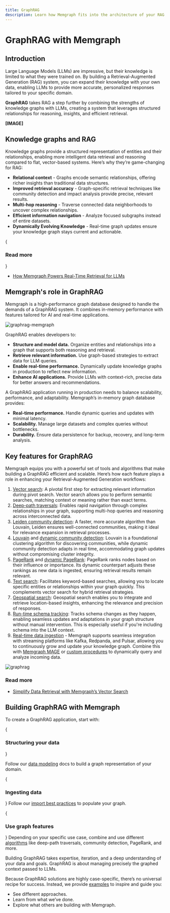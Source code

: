 ```yaml
---
title: GraphRAG
description: Learn how Memgraph fits into the architecture of your RAG system.
---
```



# GraphRAG with Memgraph

## Introduction 

Large Language Models (LLMs) are impressive, but their knowledge is limited to
what they were trained on. By building a Retrieval-Augmented Generation (RAG)
system, you can expand their knowledge with your own data, enabling LLMs to
provide more accurate, personalized responses tailored to your specific domain.

**GraphRAG** takes RAG a step further by combining the strengths of knowledge
graphs with LLMs, creating a system that leverages structured relationships for
reasoning, insights, and efficient retrieval.

**[IMAGE]**

## Knowledge graphs and RAG

Knowledge graphs provide a structured representation of entities and their
relationships, enabling more intelligent data retrieval and reasoning compared
to flat, vector-based systems. Here’s why they’re game-changing for RAG:

- **Relational context** - Graphs encode semantic relationships, offering richer
  insights than traditional data structures.
- **Improved retrieval accuracy** - Graph-specific retrieval techniques like
  community detection and impact analysis provide precise, relevant results.
- **Multi-hop reasoning** - Traverse connected data neighborhoods to uncover
  complex relationships.
- **Efficient information navigation** - Analyze focused subgraphs instead of
  entire datasets.
- **Dynamically Evolving Knowledge** - Real-time graph updates ensure your
  knowledge graph stays current and actionable.

{<h3 className="custom-header">Read more</h3>}

- [How Memgraph Powers Real-Time Retrieval for LLMs](https://memgraph.com/white-paper/knowledge-graphs)


## Memgraph's role in GraphRAG

Memgraph is a high-performance graph database designed to handle the demands of
a GraphRAG system. It combines in-memory performance with features tailored for
AI and real-time applications.

![graphrag-memgraph](/pages/ai-ecosystem/graph-rag/graphrag-memgraph.png)

GraphRAG enables developers to:

- **Structure and model data.** Organize entities and relationships into a
   graph that supports both reasoning and retrieval.
- **Retrieve relevant information.** Use graph-based strategies to extract data
   for LLM queries.
- **Enable real-time performance.** Dynamically update knowledge graphs in
   production to reflect new information.
- **Enhance AI applications.** Provide LLMs with context-rich, precise data for
   better answers and recommendations.
  

A GraphRAG application running in production needs to balance scalability,
performance, and adaptability. Memgraph’s in-memory graph database provides:

- **Real-time performance.** Handle dynamic queries and updates with minimal
  latency.
- **Scalability.** Manage large datasets and complex queries without
  bottlenecks.
- **Durability.** Ensure data persistence for backup, recovery, and long-term
  analysis.


## Key features for GraphRAG

Memgraph equips you with a powerful set of tools and algorithms that make
building a GraphRAG efficient and scalable. Here’s how each feature plays a role
in enhancing your Retrieval-Augmented Generation workflows:

1. [Vector search](/querying/vector-search): A
      pivotal first step for extracting relevant information during pivot
      search. Vector search allows you to perform semantic searches, matching
      context or meaning rather than exact terms.
2. [Deep-path
   traversals](/advanced-algorithms/deep-path-traversal):
      Enables rapid navigation through complex relationships in your graph,
      supporting multi-hop queries and reasoning across interconnected data.
3. [Leiden community
   detection](/advanced-algorithms/available-algorithms/leiden_community_detection):
      A faster, more accurate algorithm than Louvain, Leiden ensures
      well-connected communities, making it ideal for relevance expansion in
      retrieval processes.
4. [Louvain](/advanced-algorithms/available-algorithms/community_detection)
   and [dynamic community
   detection](/advanced-algorithms/available-algorithms/community_detection_online):
      Louvain is a foundational clustering algorithm for discovering
      communities, while dynamic community detection adapts in real time,
      accommodating graph updates without compromising cluster integrity.
5. [PageRank](/advanced-algorithms/available-algorithms/pagerank)
   and [dynamic
   PageRank](/advanced-algorithms/available-algorithms/pagerank_online):
      PageRank ranks nodes based on their influence or importance. Its
      dynamic counterpart adjusts these rankings as new data is ingested,
      ensuring retrieval results remain relevant.
6. [Text search](/querying/text-search):
      Facilitates keyword-based searches, allowing you to locate specific
      entities or relationships within your graph quickly. This complements
      vector search for hybrid retrieval strategies.
7. [Geospatial
      search](/fundamentals/data-types#point):
      Geospatial search enables you to integrate and retrieve location-based
      insights, enhancing the relevance and precision of responses.
8. [Run-time schema
   tracking](/querying/schema#run-time-schema-tracking):
      Tracks schema changes as they happen, enabling seamless updates and
      adaptations in your graph structure without manual intervention. This is
      especially useful if you're including schema into the LLM context.
9. [Real-time data ingestion](/data-streams) - Memgraph supports seamless
integration with streaming platforms like Kafka, Redpanda, and Pulsar, allowing
you to continuously grow and update your knowledge graph. Combine this
with [Memgraph MAGE](/advanced-algorithms) or [custom
procedures](/custom-query-modules) to dynamically query and analyze incoming
data.

![graphrag](/pages/ai-ecosystem/graph-rag/graphrag.png) 

<h3 className="custom-header">Read more</h3>

- [Simplify Data Retrieval with Memgraph’s Vector Search](https://memgraph.com/blog/simplify-data-retrieval-memgraph-vector-search)

## Building GraphRAG with Memgraph

To create a GraphRAG application, start with:

<Steps>

{<h3 className="custom-header">Structuring your data</h3>} 

Follow our [data modeling](/data-modeling) docs to build a graph representation of your domain.

{<h3 className="custom-header">Ingesting data</h3>} 
Follow our [import best practices](/data-migration/best-practices) to populate your graph. 

{<h3 className="custom-header">Use graph features</h3>}
Depending on your specific use case, combine and use different [algorithms](/advanced-algorithms) like deep-path traversals,
community detection, PageRank, and more.

</Steps>

<Callout>
Building GraphRAG takes expertise, iteration, and a deep understanding of your
data and goals. GraphRAG is about managing precisely the graphed context passed
to LLMs. 

Because GraphRAG solutions are highly case-specific, there’s no universal recipe
for success. Instead, we provide
[examples](/ai-ecosystem/graph-rag/examples-and-demos) to inspire and guide you:

- See different approaches.
- Learn from what we’ve done.
- Explore what others are building with Memgraph.
</Callout>

<CommunityLinks/>